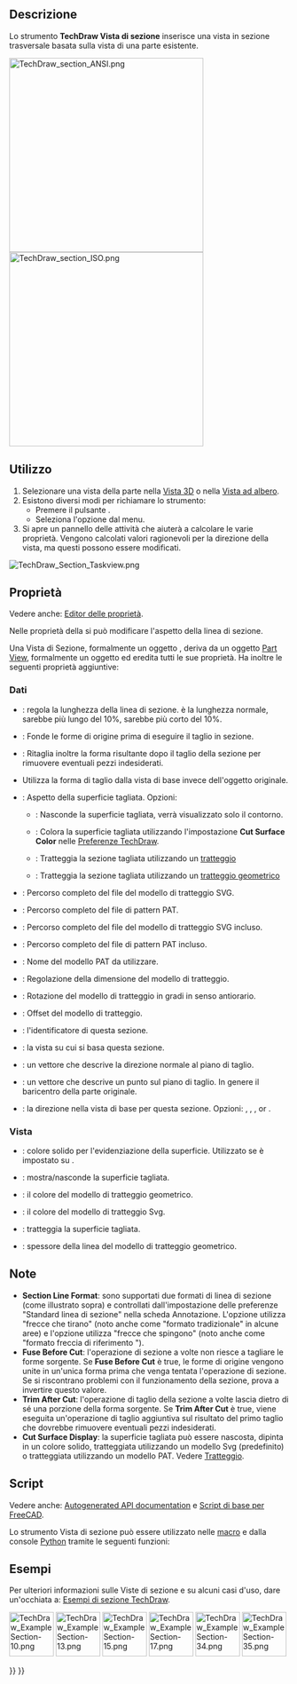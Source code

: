 <languages/>

{{Docnav/it
|[[TechDraw_BrokenView/it|Vista interrotta]]
|[[TechDraw_ComplexSection/it|Sezione complessa]]
|[[TechDraw_Workbench/it|TechDraw]]
|IconL=TechDraw_BrokenView.svg
|IconR=TechDraw_ComplexSection.svg
|IconC=Workbench_TechDraw.svg
}}

{{GuiCommand/it
|Name=TechDraw_SectionView
|Name/it=TechDraw Vista di sezione
|MenuLocation=TechDraw → Viste TechDraw → Inserisci Vista di sezione
|Workbenches=[[TechDraw_Workbench/it|TechDraw]]
|SeeAlso=[[TechDraw_ComplexSection/it|TechDraw Sezione complessa]], [[TechDraw_View/it|TechDraw Vista]]
}}

<span id="Description"></span>
==Descrizione==

Lo strumento '''TechDraw Vista di sezione''' inserisce una vista in sezione trasversale basata sulla vista di una parte esistente.

[[Image:TechDraw_section_ANSI.png|350px]]<br>
[[Image:TechDraw_section_ISO.png|350px]]
{{Caption|Sezione di una vista già posizionata, che mostra i fori interni e la superficie di taglio tratteggiati.<br>
L'immagine in alto mostra il formato della freccia ANSI.<br>
L'immagine in basso mostra il formato della freccia ISO.
}}

<span id="Usage"></span>
==Utilizzo==

# Selezionare una vista della parte nella [[3D_view/it|Vista 3D]] o nella [[Tree_view/it|Vista ad albero]].
# Esistono diversi modi per richiamare lo strumento:
#* Premere il pulsante {{Button|[[Image:TechDraw_SectionView.svg|16px]] [[TechDraw_SectionView/it|Inserisci Vista di sezione]]}}.
#* Seleziona l'opzione {{MenuCommand|TechDraw → Viste TechDraw → [[Image:TechDraw_SectionView.svg|16px]] Inserisci Vista di sezione}} dal menu.
# Si apre un pannello delle attività che aiuterà a calcolare le varie proprietà. Vengono calcolati valori ragionevoli per la direzione della vista, ma questi possono essere modificati.

[[Image:TechDraw_Section_Taskview.png]]
{{Caption|La scheda Azioni per definire il taglio in sezione di una vista}}

<span id="Properties"></span>
== Proprietà ==

Vedere anche: [[Property_editor/it|Editor delle proprietà]].

Nelle proprietà della {{PropertyData|Base View}} si può modificare l'aspetto della linea di sezione.

Una Vista di Sezione, formalmente un oggetto {{Incode|TechDraw::DrawViewSection}}, deriva da un oggetto [[TechDraw_View/it#Properties_Part_View|Part View]], formalmente un oggetto {{Incode|TechDraw::DrawViewPart}} ed eredita tutti le sue proprietà. Ha inoltre le seguenti proprietà aggiuntive:

<span id="Data"></span>
=== Dati ===

{{TitleProperty|Appearance}}

* {{PropertyData|Section Line Stretch|FloatConstraint}}: regola la lunghezza della linea di sezione. {{Value|1.0}} è la lunghezza normale, {{Value|1.1}} sarebbe più lungo del 10%, {{Value|0.9}} sarebbe più corto del 10%. {{Version/it|1.0}}

{{TitleProperty|Cut Operation}}

* {{PropertyData|Fuse Before Cut|Bool}}: Fonde le forme di origine prima di eseguire il taglio in sezione.
* {{PropertyData|Trim After Cut|Bool}}: Ritaglia inoltre la forma risultante dopo il taglio della sezione per rimuovere eventuali pezzi indesiderati. {{Version/it|0.21}}
* {{PropertyData|Use Previous Cut|Bool}} Utilizza la forma di taglio dalla vista di base invece dell'oggetto originale. {{Version/it|1.0}}

{{TitleProperty|Cut Surface Format}}

* {{PropertyData|Cut Surface Display|Enumeration}}: Aspetto della superficie tagliata. Opzioni:
** {{Value|Hide}}: Nasconde la superficie tagliata, verrà visualizzato solo il contorno.
** {{Value|Color}}: Colora la superficie tagliata utilizzando l'impostazione '''Cut Surface Color''' nelle [[TechDraw_Preferences/it|Preferenze TechDraw]].
** {{Value|SvgHatch}}: Tratteggia la sezione tagliata utilizzando un [[TechDraw_Hatch/it|tratteggio]]
** {{Value|PatHatch}}: Tratteggia la sezione tagliata utilizzando un [[TechDraw_GeometricHatch/it|tratteggio geometrico]]
* {{PropertyData|File Hatch Pattern|File}}: Percorso completo del file del modello di tratteggio SVG.
* {{PropertyData|File Geom Pattern|File}}: Percorso completo del file di pattern PAT.
* {{PropertyData|Svg Included|FileIncluded}}: Percorso completo del file del modello di tratteggio SVG incluso.
* {{PropertyData|Pat Included|FileIncluded}}: Percorso completo del file di pattern PAT incluso.
* {{PropertyData|Name Geom Pattern|String}}: Nome del modello PAT da utilizzare.
* {{PropertyData|Hatch Scale|Float}}: Regolazione della dimensione del modello di tratteggio.
* {{PropertyData|Hatch Rotation|Float}}: Rotazione del modello di tratteggio in gradi in senso antiorario. {{Version/it|0.21}}
* {{PropertyData|Hatch Offset|Vector|Hidden}}: Offset del modello di tratteggio. {{Version/it|0.21}}

{{TitleProperty|Section}}

* {{PropertyData|Section Symbol|String}}: l'identificatore di questa sezione.
* {{PropertyData|Base View|Link}}: la vista su cui si basa questa sezione.
* {{PropertyData|Section Normal|Vector}}: un vettore che descrive la direzione normale al piano di taglio.
* {{PropertyData|Section Origin|Vector}}: un vettore che descrive un punto sul piano di taglio. In genere il baricentro della parte originale.
* {{PropertyData|Section Direction|Enumeration}}: la direzione nella vista di base per questa sezione. Opzioni: {{Value|Aligned}}, {{Value|Right}}, {{Value|Left}}, {{Value|Up}} or {{Value|Down}}.

<span id="View"></span>
===Vista===

{{TitleProperty|Cut Surface}}

* {{PropertyView|Cut Surface Color|Color}}: colore solido per l'evidenziazione della superficie. Utilizzato se {{PropertyData|Cut Surface Display}} è impostato su {{Value|Color}}.
* {{PropertyView|Show Cut Surface|Bool|Hidden}}: mostra/nasconde la superficie tagliata.

{{TitleProperty|Surface Hatch}}

* {{PropertyView|Geom Hatch Color|Color}}: il colore del modello di tratteggio geometrico.
* {{PropertyView|Hatch Color|Color}}: il colore del modello di tratteggio Svg.
* {{PropertyView|Hatch Cut Surface|Bool|Hidden}}: tratteggia la superficie tagliata.
* {{PropertyView|Weight Pattern|Float}}: spessore della linea del modello di tratteggio geometrico.

<span id="Notes"></span>
==Note==

* '''Section Line Format''': sono supportati due formati di linea di sezione (come illustrato sopra) e controllati dall'impostazione delle preferenze "Standard linea di sezione" nella scheda Annotazione. L'opzione {{Value|ANSI}} utilizza "frecce che tirano" (noto anche come "formato tradizionale" in alcune aree) e l'opzione {{Value|ISO}} utilizza "frecce che spingono" (noto anche come "formato freccia di riferimento ").
* '''Fuse Before Cut''': l'operazione di sezione a volte non riesce a tagliare le forme sorgente. Se '''Fuse Before Cut''' è true, le forme di origine vengono unite in un'unica forma prima che venga tentata l'operazione di sezione. Se si riscontrano problemi con il funzionamento della sezione, prova a invertire questo valore.
* '''Trim After Cut''': l'operazione di taglio della sezione a volte lascia dietro di sé una porzione della forma sorgente. Se '''Trim After Cut''' è true, viene eseguita un'operazione di taglio aggiuntiva sul risultato del primo taglio che dovrebbe rimuovere eventuali pezzi indesiderati.
* '''Cut Surface Display''': la superficie tagliata può essere nascosta, dipinta in un colore solido, tratteggiata utilizzando un modello Svg (predefinito) o tratteggiata utilizzando un modello PAT. Vedere [[TechDraw_Hatching/it|Tratteggio]].

<span id="Scripting"></span>
==Script==

Vedere anche: [https://freecad.github.io/SourceDoc/ Autogenerated API documentation] e [[FreeCAD_Scripting_Basics/it|Script di base per FreeCAD]].

Lo strumento Vista di sezione può essere utilizzato nelle [[Macros/it|macro]] e dalla console [[Python/it|Python]] tramite le seguenti funzioni:

{{Code|code=
doc = FreeCAD.ActiveDocument
box = doc.Box
page = doc.Page

view = doc.addObject("TechDraw::DrawViewPart", "View")
page.addView(view)
view.Source = box
view.Direction = (0, 0, 1)

section = doc.addObject("TechDraw::DrawViewSection", "Section")
page.addView(section)
section.Source = box
section.BaseView = view
section.Direction = (0, 1, 0)
section.SectionNormal = (-1, 0, 0)

doc.recompute()
}}

<span id="Examples"></span>
==Esempi==

Per ulteriori informazioni sulle Viste di sezione e su alcuni casi d'uso, dare un'occhiata a: [[TechDraw_Section_Examples/it|Esempi di sezione TechDraw]].

[[Image:TechDraw_ExampleSection-10.png|80px|link=]]
[[Image:TechDraw_ExampleSection-13.png|80px|link=]]
[[Image:TechDraw_ExampleSection-15.png|80px|link=]]
[[Image:TechDraw_ExampleSection-17.png|80px|link=]]
[[Image:TechDraw_ExampleSection-34.png|80px|link=]]
[[Image:TechDraw_ExampleSection-35.png|80px|link=]]
 


{{Docnav/it
|[[TechDraw_BrokenView/it|Vista interrotta]]
|[[TechDraw_ComplexSection/it|Sezione complessa]]
|[[TechDraw_Workbench/it|TechDraw]]
|IconL=TechDraw_BrokenView.svg
|IconR=TechDraw_ComplexSection.svg
|IconC=Workbench_TechDraw.svg
}}

{{TechDraw_Tools_navi{{#translation:}}}}
{{Userdocnavi{{#translation:}}}}
